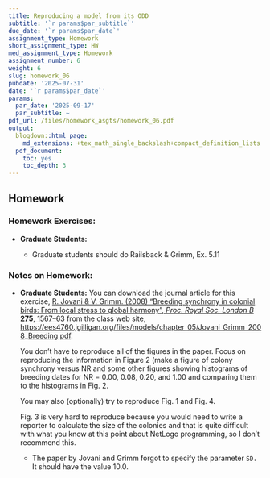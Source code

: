 ```yaml
---
title: Reproducing a model from its ODD
subtitle: '`r params$par_subtitle`'
due_date: '`r params$par_date`'
assignment_type: Homework
short_assignment_type: HW
med_assignment_type: Homework
assignment_number: 6
weight: 6
slug: homework_06
pubdate: '2025-07-31'
date: '`r params$par_date`'
params:
  par_date: '2025-09-17'
  par_subtitle: ~
pdf_url: /files/homework_asgts/homework_06.pdf
output:
  blogdown::html_page:
    md_extensions: +tex_math_single_backslash+compact_definition_lists
  pdf_document:
    toc: yes
    toc_depth: 3
---
```

## Homework

### Homework Exercises:

* **Graduate Students:**



  * Graduate students should do Railsback & Grimm, Ex. 5.11

### Notes on Homework:



* **Graduate Students:** You can download the journal article for this exercise, [R. Jovani & V. Grimm. (2008) "Breeding synchrony in colonial birds: From local stress to global harmony", _Proc. Royal Soc. London B_ **275**, 1567--63](/files/models/chapter_05/Jovani_Grimm_2008_Breeding.pdf) from the class web site,
  <https://ees4760.jgilligan.org/files/models/chapter_05/Jovani_Grimm_2008_Breeding.pdf>.

  You don't have to reproduce all of the figures in the paper. Focus on reproducing the information in Figure 2 (make a figure of colony synchrony versus NR and some other figures showing histograms of breeding dates for NR = 0.00, 0.08, 0.20, and 1.00 and comparing them to the histograms in Fig. 2.

  You may also (optionally) try to reproduce Fig. 1 and Fig. 4.

  Fig. 3 is very hard to reproduce because you would need to write a reporter to calculate the size of the colonies and that is quite difficult with what you know at this point about NetLogo programming, so I don't recommend this.

  * The paper by Jovani and Grimm forgot to specify the parameter `SD.` It should have the value 10.0.

